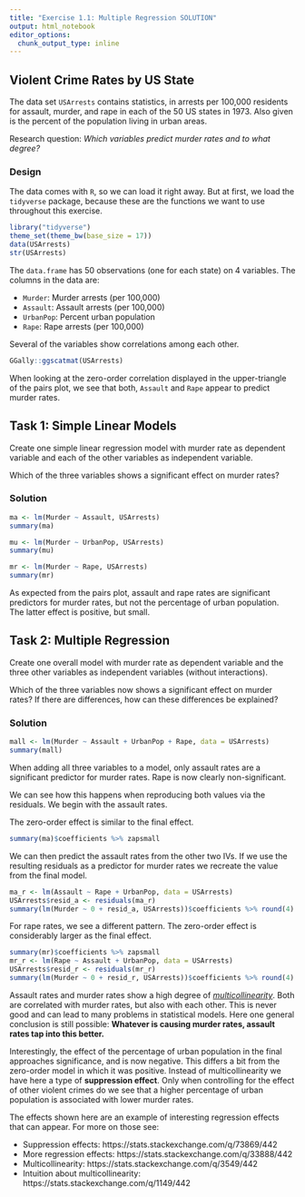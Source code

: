 ```yaml
---
title: "Exercise 1.1: Multiple Regression SOLUTION"
output: html_notebook
editor_options: 
  chunk_output_type: inline
---
```


## Violent Crime Rates by US State

The data set `USArrests` contains statistics, in arrests per 100,000 residents for assault, murder, and rape in each of the 50 US states in 1973. Also given is the percent of the population living in urban areas.


Research question: *Which variables predict murder rates and to what degree?* 

### Design

The data comes with `R`, so we can load it right away. But at first, we load the `tidyverse` package, because these are the functions we want to use throughout this exercise.

```r
library("tidyverse")
theme_set(theme_bw(base_size = 17))
data(USArrests)  
str(USArrests)
```

The `data.frame` has 50 observations (one for each state) on 4 variables. The columns in the data are:

- `Murder`: Murder arrests (per 100,000)
- `Assault`: Assault arrests (per 100,000)
- `UrbanPop`: Percent urban population
- `Rape`: Rape arrests (per 100,000)

Several of the variables show correlations among each other.

```r
GGally::ggscatmat(USArrests)
```

When looking at the zero-order correlation displayed in the upper-triangle of the pairs plot, we see that both, `Assault` and `Rape` appear to predict murder rates.

## Task 1: Simple Linear Models

Create one simple linear regression model with murder rate as dependent variable and each of the other variables as independent variable. 

Which of the three variables shows a significant effect on murder rates?

### Solution

```r
ma <- lm(Murder ~ Assault, USArrests)
summary(ma)
```

```r
mu <- lm(Murder ~ UrbanPop, USArrests)
summary(mu)
```

```r
mr <- lm(Murder ~ Rape, USArrests)
summary(mr)
```

As expected from the pairs plot, assault and rape rates are significant predictors for murder rates, but not the percentage of urban population. The latter effect is positive, but small.

## Task 2: Multiple Regression

Create one overall model with murder rate as dependent variable and the three other variables as independent variables (without interactions).

Which of the three variables now shows a significant effect on murder rates? If there are differences, how can these differences be explained?

### Solution

```r
mall <- lm(Murder ~ Assault + UrbanPop + Rape, data = USArrests)
summary(mall)
```

When adding all three variables to a model, only assault rates are a significant predictor for murder rates. Rape is now clearly non-significant. 

We can see how this happens when reproducing both values via the residuals. We begin with the assault rates.

The zero-order effect is similar to the final effect.
```r
summary(ma)$coefficients %>% zapsmall
```

We can then predict the assault rates from the other two IVs. If we use the resulting residuals as a predictor for murder rates we recreate the value from the final model.

```r
ma_r <- lm(Assault ~ Rape + UrbanPop, data = USArrests)
USArrests$resid_a <- residuals(ma_r)
summary(lm(Murder ~ 0 + resid_a, USArrests))$coefficients %>% round(4)
```

For rape rates, we see a different pattern. The zero-order effect is considerably larger as the final effect.
```r
summary(mr)$coefficients %>% zapsmall
mr_r <- lm(Rape ~ Assault + UrbanPop, data = USArrests)
USArrests$resid_r <- residuals(mr_r)
summary(lm(Murder ~ 0 + resid_r, USArrests))$coefficients %>% round(4)
```

Assault rates and murder rates show a high degree of [*multicollinearity*](http://en.wikipedia.org/wiki/Multicollinearity). Both are correlated with murder rates, but also with each other. This is never good and can lead to many problems in statistical models. Here one general conclusion is still possible: **Whatever is causing murder rates, assault rates tap into this better.** 

Interestingly, the effect of the percentage of urban population in the final approaches significance, and is now negative. This differs a bit from the zero-order model in which it was positive. Instead of multicollinearity we have here a type of **suppression effect**. Only when controlling for the effect of other violent crimes do we see that a higher percentage of urban population is associated with lower murder rates.

The effects shown here are an example of interesting regression effects that can appear. For more on those see:

- Suppression effects: https://stats.stackexchange.com/q/73869/442
- More regression effects: https://stats.stackexchange.com/q/33888/442
- Multicollinearity: https://stats.stackexchange.com/q/3549/442
- Intuition about multicollinearity: https://stats.stackexchange.com/q/1149/442
